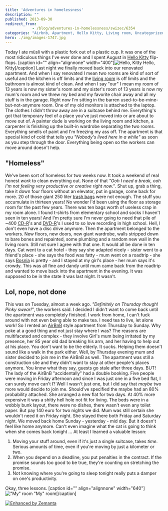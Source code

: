 ```yaml
---
title: 'Adventures in homelessness'
description: ""
published: 2013-09-30
redirect_from: 
            - /blog/adventures-in-homelessness/swizec/6354
categories: "Airbnb, Apartment, Hello Kitty, Living room, Uncategorized"
hero: ./img/images-1747.jpg
---
```

Today I ate müsli with a plastic fork out of a plastic cup. It was one of the most ridiculous things I&#x27;ve ever done and I spent August in [Hello Kitty](http://en.wikipedia.org/wiki/Hello_Kitty "Hello Kitty") flip-flops. \[caption id=&quot;&quot; align=&quot;alignnone&quot; width=&quot;400&quot;]![Hello, Kitty](./img/images-1747.jpg "Hello, Kitty") Hello, Kitty\[/caption] Last night we finally moved back into our renovated apartment. And when I say renovated I mean two rooms are kind of sort of useful and the kitchen is off limits and the [living room](http://en.wikipedia.org/wiki/Living_room "Living room") is off limits and the bathroom is almost kind of clean. And when I say &quot;our&quot; I mean my room of 13 years is now my sister&#x27;s room and my sister&#x27;s room of 13 years is now my mum&#x27;s room and we threw my bed and my favorite chair away and all my stuff is in the garage. Right now I&#x27;m sitting in the barren used-to-be-mine-but-not-anymore room. One of my old monitors is attached to the laptop. The clothes I didn&#x27;t throw away are in a suitcase behind me. Everything&#x27;s got that temporary feel of a place you&#x27;ve just moved into or are about to move out of. A painter dude is working on the living room and kitchen, a carpenter is finishing up the built-in wardrobe separating the two rooms. Everything smells of paint and I&#x27;m freezing my ass off. The apartment is that special kind of cold that tells you _&quot;Nobody&#x27;s lived here in a while&quot;_ as soon as you step through the door. Everything being open so the workers can move around doesn&#x27;t help.

## &quot;Homeless&quot;

We&#x27;ve been sort of homeless for two weeks now. It took a weekend of real honest _work_ to clean everything out. None of that _&quot;Ooh I need a break, ooh I&#x27;m not feeling very productive or creative right now.&quot;_. Shut up, grab a thing, take it down four floors without an elevator, put in garage, come back for more. 20 of those giant 250 liter [trash bags](http://en.wikipedia.org/wiki/Bin_bag "Bin bag") were not enough. The stuff you accumulate in thirteen years! No wonder I&#x27;d been using the floor as storage room for the past few years. There was ten bags worth of useless crap in my room alone. I found t-shirts from elementary school and socks I haven&#x27;t seen in ten years! And I&#x27;m pretty sure I&#x27;m never going to need that pile of ~400 [CD-R](http://en.wikipedia.org/wiki/CD-R "CD-R")&#x27;s and [DVD-R](http://en.wikipedia.org/wiki/DVD-R "DVD-R")&#x27;s I used to so love recording in high school. Hell, I don&#x27;t even have a disc drive anymore. Then the apartment belonged to the workers. New floors, new doors, new giant wardrobe, walls stripped down to bare bones and repainted, some plumbing and a random new wall in the living room. Still not sure I agree with that one. It would all be done in ten days. Cat went to a cat hotel - they say she adapted nicely - sister went to a friend&#x27;s place - she says the food was fatty - mum went on a roadtrip - she says [Bosnia](<http://maps.google.com/maps?ll=44.0,18.0&amp;spn=10.0,10.0&amp;q=44.0,18.0 (Bosnia%20and%20Herzegovina)&amp;t=h> "Bosnia and Herzegovina") is pretty - and I stayed at my girl&#x27;s place - her mum says it&#x27;s crowdy. This was all fine and dandy until mum came back from the roadtrip and wanted to move back into the apartment in the evening. It was supposed to be in the state it was last night. It wasn&#x27;t.

## Lol, nope, not done

This was on Tuesday, almost a week ago. _&quot;Definitely on Thursday though! Pinky swear!&quot;_, the workers said. I decided I didn&#x27;t want to come back until the apartment was completely finished. I work from home, I can&#x27;t fuck around with not even being able to make tea. I need tea to live, let alone work! So I rented an [AirBnB](http://www.airbnb.com/ "Airbnb") style apartment from Thursday to Sunday. Why poke at a good thing and not just stay where I was? The reasons are multifaceted and complex - they involve Girl&#x27;s mum being irritated by my presence, her 85 year old dad breaking his arm, and her having to help out at his place. You don&#x27;t want to be the elderly. It sucks. Helping them doesn&#x27;t sound like a walk in the park either. Well, by Thursday evening mum and sister decided to join me in the AirBnB as well. The apartment was still a construction site and they didn&#x27;t want to stay at other people&#x27;s places anymore. You know what they say, guests go stale after three days. BUT! The lady of the AirBnB &quot;accidentally&quot; had a double booking. Five people were moving in Friday afternoon and since I was just one in a five bed flat, I can surely move can&#x27;t I? Well I wasn&#x27;t just one, but I did say that _maybe_ two more would decide to join me. Should&#x27;ve specified the maybe had an 80% probability attached. She arranged a new flat for two days. At 40% more expensive it was a shitty hell hole not fit for living. The beds were in a wobbly bunk layout, there were no dishes, there wasn&#x27;t even any toilet paper. But pay 140 euro for two nights we did. Mum was still certain she wouldn&#x27;t need it on Friday night. She stayed there both Friday and Saturday night. We moved back home Sunday - yesterday - mid day. But it doesn&#x27;t feel like home anymore. Can&#x27;t even imagine what the cat is going to think when she comes back tonight ... At least I learned a valuable lesson:

1. Moving your stuff around, even if it&#x27;s just a single suitcase, takes _time_. Serious amounts of time, even if you&#x27;re moving by just a kilometer or two.
2. When you depend on a deadline, you put penalties in the contract. If the promise sounds too good to be true, they&#x27;re counting on stretching the promise.
3. Not knowing where you&#x27;re going to sleep tonight really puts a damper on one&#x27;s productivity.

Okay, three lessons. \[caption id=&quot;&quot; align=&quot;alignnone&quot; width=&quot;640&quot;]![&quot;My&quot; room](./img/images-1748.jpg "&quot;My&quot; room") &quot;My&quot; room\[/caption]

[![Enhanced by Zemanta](http://img.zemanta.com/zemified_e.png?x-id=2add8d3a-5e4c-4194-a0fb-5cf72f4dd0f7)](http://www.zemanta.com/?px "Enhanced by Zemanta")
